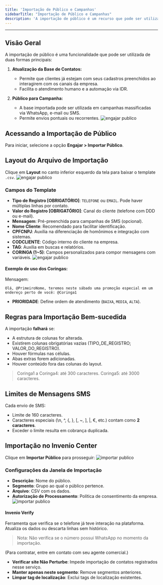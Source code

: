 ```yaml
---
title: 'Importação de Público e Campanhas'
sidebarTitle: "Importação de Público e Campanhas"
description: 'A importação de público é um recurso que pode ser utilizado tanto como ponto de partida para uma campanha massificada (WhatsApp, e-mail ou SMS) quanto para atualização da sua base de contatos e clientes.'
---
```


---



## Visão Geral

A importação de público é uma funcionalidade que pode ser utilizada de duas formas principais:

1. **Atualização da Base de Contatos:**

   * Permite que clientes já estejam com seus cadastros preenchidos ao interagirem com os canais da empresa.
   * Facilita o atendimento humano e a automação via IDR.

2. **Público para Campanha:**

   * A base importada pode ser utilizada em campanhas massificadas via WhatsApp, e-mail ou SMS.
   * Permite envios pontuais ou recorrentes.
   ![engajar publico](https://robbublob.blob.core.windows.net/docs/engajarpub.png) 

## Acessando a Importação de Público

Para iniciar, selecione a opção **Engajar > Importar Público**.

>

## Layout do Arquivo de Importação

Clique em **Layout** no canto inferior esquerdo da tela para baixar o template `.csv`.
![engajar publico](https://robbublob.blob.core.windows.net/docs/engajarpub1.png) 
>

### Campos do Template

* **Tipo de Registro \[OBRIGATÓRIO]**: `TELEFONE` ou `EMAIL`. Pode haver múltiplas linhas por contato.
* **Valor do Registro \[OBRIGATÓRIO]**: Canal do cliente (telefone com DDD ou e-mail).
* **Mensagem**: Pré-preenchida para campanhas de SMS (opcional).
* **Nome Cliente**: Recomendado para facilitar identificação.
* **CPFCNPJ**: Auxilia na diferenciação de homônimos e integração com sistemas.
* **CODCLIENTE**: Código interno do cliente na empresa.
* **TAG**: Auxilia em buscas e relatórios.
* **CORINGA (1\~5)**: Campos personalizados para compor mensagens com variáveis.
![engajar publico](https://robbublob.blob.core.windows.net/docs/engajarpub2.png) 
#### Exemplo de uso dos Coringas:

Mensagem:

```
Olá, @PrimeiroNome, teremos neste sábado uma promoção especial em um endereço perto de você: @Coringa1
```

>

* **PRIORIDADE**: Define ordem de atendimento (`BAIXA`, `MEDIA`, `ALTA`).

## Regras para Importação Bem-sucedida

A importação **falhará** se:

* A estrutura de colunas for alterada.
* Existirem colunas obrigatórias vazias (TIPO\_DE\_REGISTRO; VALOR\_DO\_REGISTRO).
* Houver fórmulas nas células.
* Abas extras forem adicionadas.
* Houver conteúdo fora das colunas do layout.

> Coringa1 a Coringa4: até 300 caracteres. Coringa5: até 3000 caracteres.

## Limites de Mensagens SMS

Cada envio de SMS:

* Limite de 160 caracteres.
* Caracteres especiais (\n, ^, {, }, \[, \~, ], |, €, etc.) contam como **2 caracteres**.
* Exceder o limite resulta em cobrança duplicada.

## Importação no Invenio Center

Clique em **Importar Público** para prosseguir:
![importar publico](https://robbublob.blob.core.windows.net/docs/importarpub.png) 
>

### Configurações da Janela de Importação

* **Descrição**: Nome do público.
* **Segmento**: Grupo ao qual o público pertence.
* **Arquivo**: CSV com os dados.
* **Autorização de Processamento**: Política de consentimento da empresa.
![importar publico](https://robbublob.blob.core.windows.net/docs/importarpub1.png) 
#### Invenio Verify

Ferramenta que verifica se o telefone já teve interação na plataforma. Atualiza os dados ou descarta linhas sem histórico.

> Nota: Não verifica se o número possui WhatsApp no momento da importação.

(Para contratar, entre em contato com seu agente comercial.)

* **Verificar site Não Perturbe**: Impede importação de contatos registrados nesse serviço.
* **Manter apenas neste segmento**: Remove segmentos anteriores.
* **Limpar tag de localização**: Exclui tags de localização existentes.

>
